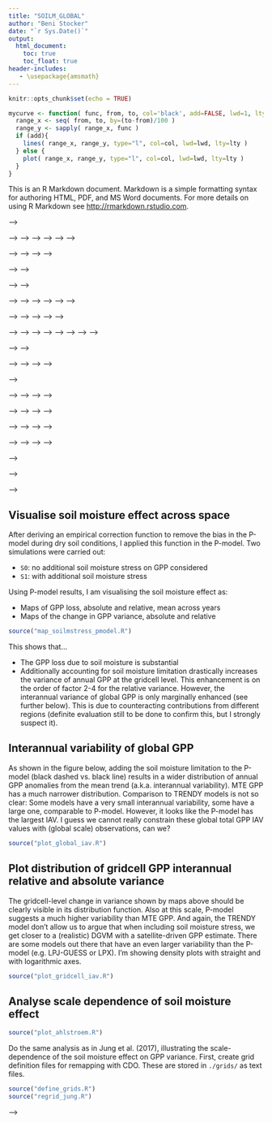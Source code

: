 ```yaml
---
title: "SOILM_GLOBAL"
author: "Beni Stocker"
date: "`r Sys.Date()`"
output:
  html_document:
    toc: true
    toc_float: true
header-includes:
   - \usepackage{amsmath}
---
```


```r
knitr::opts_chunk$set(echo = TRUE)
```

```r
mycurve <- function( func, from, to, col='black', add=FALSE, lwd=1, lty=1 ){
  range_x <- seq( from, to, by=(to-from)/100 )
  range_y <- sapply( range_x, func )
  if (add){
    lines( range_x, range_y, type="l", col=col, lwd=lwd, lty=lty )
  } else {
    plot( range_x, range_y, type="l", col=col, lwd=lwd, lty=lty )
  }
}

```

This is an R Markdown document. Markdown is a simple formatting syntax for authoring HTML, PDF, and MS Word documents. For more details on using R Markdown see <http://rmarkdown.rstudio.com>.

<!-- ## Aggregate site data -->

<!-- Collect and aggregate FLUXNET 2015 site scale data to single data frame, using all sites. Aggregation is done for daily data using P-model output and observational data, and for 8-day periods using MTE and MODIS data, combined with observational data (mean over 8-day period) -->
<!-- ```{r aggregate_all, warning=FALSE, eval=FALSE} -->
<!-- source("aggregate_all_fluxnet2015.R") -->
<!-- ``` -->

<!-- ### Indication of a bias under dry conditions -->
<!-- The following boxplots give an indication that GPP model biases are related to drought conditions: Under dry conditions (daily AET/PET<0.95), the models exhibit a higher bias (ratio of modelled over observed GPP). The P-model is unbiased under moist conditions. For both MTE and MODIS GPP the low bias under moist conditions is partially compensated by a high bias (or apparently small bias) under dry conditions. Furthermore, the P-model bias exhibits a relationship to AET/PET: the drier the higher bias. The same is true for MTE and MODIS GPP, although the pattern is not as clear. -->
<!-- ```{r plot_all, fig.width=5, fig.height=4, eval=TRUE} -->
<!-- source("plot_agg_all_fluxnet2015.R") -->
<!-- ``` -->

<!-- Aggregate data as before but now only for a subset of sites where the NN-FLUXNET2015 method performed well. This data includes the NN-predicted values of LUE and fLUE. -->
<!-- ```{r aggregate_nn, warning=FALSE, eval=FALSE} -->
<!-- source("aggregate_nn_fluxnet2015.R") -->
<!-- ``` -->

<!-- ## Fit soil moisture stress function -->
<!-- Derive the soil moisture stress function by fitting a quadratic function to fLUE data derived by (NN FLUXNET2015). The maximum LUE decline at low soil moisture is a function of mean AET/PET (see Fig. 9 in Stocker et al. XXX). Two approaches are shown here. These yield very similar results. -->

<!-- ### Two-step method, fitting fLUE -->
<!-- This approach is based on a linear relationship between the maximum LUE reduction (mean fLUE values in lowest soil moisture bin fLUE$_0$) and mean annual AET/PET. -->
<!-- ```{r linearfit} -->
<!-- load( "data/nice_nn_agg_lue_obs_evi.Rdata" )       # loads 'nice_agg' -->
<!-- ddf <- nice_agg -->
<!-- rm("nice_agg")  # rename to be a bit more concise -->

<!-- ## Use only sites where NN method worked (i.e. that had clear and identifiable soil moisture limitation) -->
<!-- successcodes <- read.csv( paste( myhome, "sofun/utils_sofun/analysis_sofun/fluxnet2015/successcodes.csv", sep="" ), as.is = TRUE ) -->
<!-- do.sites <- dplyr::filter( successcodes, successcode==1 | successcode==2 )$mysitename -->
<!-- ddf <- ddf %>% filter( mysitename %in% do.sites ) -->

<!-- ## Merge mean annual alpha (AET/PET) values into this dataframe -->
<!-- load( "../sofun/utils_sofun/analysis_sofun/fluxnet2015/data/alpha_fluxnet2015.Rdata" )  # loads 'df_alpha' -->
<!-- ddf <- ddf %>% left_join( rename( df_alpha, meanalpha=alpha ), by="mysitename" ) -->
<!-- source("get_linearfit.R") -->
<!-- source("plot_linearfit.R") -->

<!-- # usesites <- read.csv("use_biaseval.csv") %>% mutate( use_biaseval=ifelse(is.na(use_biaseval), FALSE, TRUE ) ) -->
<!-- linearfit  <- get_linearfit( filter( ddf, ratio_obs_mod < 5 ), monthly=FALSE ) -->
<!-- plot_linearfit( linearfit ) -->
<!-- save( linearfit,  file="linearfit.Rdata" ) -->
<!-- ``` -->

<!-- Given fLUE$_0$ as a linear function of mean AET/PET, the soil moisture stress function can be calculated with -->
<!-- ```{r correct_linearfit} -->
<!-- calc_flue_est_alpha <- function( x, alpha, apar, bpar, cpar, dpar ){ -->
<!--   flue0 <- apar + bpar * alpha -->
<!--   beta  <- (flue0 - 1.0) / (cpar - dpar)^2 -->
<!--   flue_est <- beta * (x - dpar)^2 + 1 -->
<!--   return( flue_est ) -->
<!-- } -->

<!-- ## add estimated fLUE to ddf -->
<!-- ddf <- ddf %>% mutate( flue_est = calc_flue_est_alpha( soilm_mean, alpha=meanalpha, apar=coef(linearfit$linmod)[1], bpar=coef(linearfit$linmod)[2], cpar=0.125, dpar=0.75 ) ) -->

<!-- ## evaluate bias~soil moisture -->
<!-- nbins <- 5 -->
<!-- binwidth <- 1/nbins -->
<!-- alphabins <- seq( from=0, to=1, by=binwidth ) -->
<!-- soilmbins <- seq( from=0, to=1, by=binwidth ) -->
<!-- ddf <- ddf %>% mutate( inalphabin = cut( as.numeric(alpha), breaks = alphabins ), insoilmbin = cut( as.numeric(soilm_mean), breaks = soilmbins ) )  -->

<!-- bp <- boxplot( log( bias_pmodel ) ~ insoilmbin, data=ddf, col="tomato", las=1, outline = FALSE, na.rm=TRUE, add=FALSE, at=(soilmbins[1:nbins]+1/nbins*0.3), boxwex=0.03, xlim=c(0,1) ) -->
<!-- bp <- boxplot( log( bias_pmodel * flue_est ) ~ insoilmbin, data=ddf, col="royalblue3", las=1, outline = FALSE, na.rm=TRUE, add=TRUE, at=(soilmbins[1:nbins]+1/nbins*0.6), boxwex=0.03, axes=FALSE, xlim=c(0,1) ) -->
<!-- abline( h=0.0, lty=3 ) -->
<!-- ``` -->

<!-- <!-- ### Non-linear least squares, fitting fLUE -->
<!-- This approach allows the linear relationship between mean AET/PET and the maximum LUE reduction to be freely determined from fitting a quadratic function to fLUE data. In addition to fitting the linear function of fLUE$_0$, here also the "tie-points" are fitted. Fitting is done using the `nlsLM` function of the `minpack.lm` package as follows: -->
<!-- ```{r nlsfit, eval=FALSE} -->
<!-- nlsfit <- nlsLM( -->
<!--                 fvar ~ calc_flue_est_alpha( soilm_mean, meanalpha, apar, bpar, cpar, dpar ), -->
<!--                 data=df, -->
<!--                 start=list( apar=0.11, bpar=0.89, cpar=0.125, dpar=0.75 ), -->
<!--                 lower=c( apar=0.001, bpar=0.5, cpar=0.001, dpar=0.3 ), -->
<!--                 upper=c( apar=0.3, bpar=1.5, cpar=0.3, dpar=1.0 ), -->
<!--                 algorithm="port" -->
<!--                 ) -->
<!-- ``` -->
<!-- Get the fit using daily data, estimate flue and plot bias: -->
<!-- ```{r get_nlsfit} -->
<!-- source("get_nlsfit.R") -->
<!-- nlsfit <- get_nlsfit( ddf, target="fvar", monthly=FALSE, bin=FALSE ) -->
<!-- save( nlsfit, file="nlsfit.Rdata" ) -->

<!-- ## add estimated fLUE to ddf -->
<!-- ddf <- ddf %>% mutate( flue_est = stress_quad_1sided_alpha( soilm_mean, meanalpha, coef(nlsfit)[[ "x0" ]], coef(nlsfit)[[ "apar" ]], coef(nlsfit)[[ "bpar" ]] ) ) -->

<!-- bp <- boxplot( log( bias_pmodel ) ~ insoilmbin, data=ddf, col="tomato", las=1, outline = FALSE, na.rm=TRUE, add=FALSE, at=(soilmbins[1:nbins]+1/nbins*0.3), boxwex=0.05, xlim=c(0,1) ) -->
<!-- bp <- boxplot( log( bias_pmodel * flue_est ) ~ insoilmbin, data=ddf, col="springgreen", las=1, outline = FALSE, na.rm=TRUE, add=TRUE, at=(soilmbins[1:nbins]+1/nbins*0.6), boxwex=0.05, axes=FALSE, xlim=c(0,1) ) -->
<!-- abline( h=0.0, lty=3 ) -->
<!-- ``` -->

<!-- ### Non-linear least squares, binned -->
<!-- This is basically the same as above, but here, we bin the data before fitting in order to avoid underrepresentation of data points where fLUE is low (low soil moisture). -->
<!-- Get the fit using daily data, estimate flue and plot bias: -->
<!-- ```{r get_nlsfit_binned} -->
<!-- source("get_nlsfit.R") -->
<!-- nlsfit <- get_nlsfit( ddf, target="fvar", monthly=FALSE, bin=TRUE ) -->
<!-- save( nlsfit, file="nlsfit_binned.Rdata" ) -->

<!-- ## add estimated fLUE to ddf -->
<!-- ddf <- ddf %>% mutate( flue_est = stress_quad_1sided_alpha( soilm_mean, meanalpha, coef(nlsfit)[[ "x0" ]], coef(nlsfit)[[ "apar" ]], coef(nlsfit)[[ "bpar" ]] ) ) -->

<!-- bp <- boxplot( log( bias_pmodel ) ~ insoilmbin, data=ddf, col="tomato", las=1, outline = FALSE, na.rm=TRUE, add=FALSE, at=(soilmbins[1:nbins]+1/nbins*0.3), boxwex=0.05, xlim=c(0,1) ) -->
<!-- bp <- boxplot( log( bias_pmodel * flue_est ) ~ insoilmbin, data=ddf, col="springgreen3", las=1, outline = FALSE, na.rm=TRUE, add=TRUE, at=(soilmbins[1:nbins]+1/nbins*0.7), boxwex=0.05, axes=FALSE, xlim=c(0,1) ) -->
<!-- abline( h=0.0, lty=3 ) -->
<!-- ``` -->

<!-- ### Two-step method, level 2, target: fvar -->
<!-- Level 2 means that instead defining fLUE0 as the median in lowest bin, we define fLUE0 as the y-axis intersect of the fitted function. This works well but doesn't remove the bias fully. -->
<!-- ```{r get_linearfit2_fvar} -->
<!-- source("get_linearfit2.R") -->
<!-- source("plot_linearfit2.R") -->
<!-- source("stress_quad_1sided.R") -->
<!-- x0_fix <- 0.9 -->
<!-- linearfit2 <- get_linearfit2( ddf, target="fvar", monthly=FALSE, bin=FALSE, x0_fix=x0_fix ) -->
<!-- save( linearfit2, file="linearfit2_fvar.Rdata" ) -->

<!-- ## plot fLUE0 vs. mean alpha -->
<!-- plot_linearfit2( linearfit2, df=NULL ) -->

<!-- ## add estimated fLUE to ddf -->
<!-- ddf <- ddf %>% mutate( flue_est = stress_quad_1sided_alpha( soilm_mean, meanalpha, x0_fix, coef(linearfit2$linmod)[["(Intercept)"]], coef(linearfit2$linmod)[["meanalpha"]] ) ) -->

<!-- ## re-define bins for evaluation -->
<!-- nbins <- 2 -->
<!-- binwidth <- 1/nbins -->
<!-- alphabins <- seq( from=0, to=1, by=binwidth ) -->
<!-- soilmbins <- seq( from=0, to=1, by=binwidth ) -->
<!-- ddf <- ddf %>% mutate( inalphabin = cut( as.numeric(alpha), breaks = alphabins ), insoilmbin = cut( as.numeric(soilm_mean), breaks = soilmbins ) )  -->

<!-- ## plot boxplot: bias by soil moisture bin -->
<!-- bp1 <- boxplot( log( bias_pmodel ) ~ insoilmbin, data=ddf, col="tomato", las=1, outline = FALSE, na.rm=TRUE, add=FALSE, at=(soilmbins[1:nbins]+1/nbins*0.3), boxwex=0.05, xlim=c(0,1) ) -->
<!-- bp4 <- boxplot( log( bias_pmodel * flue_est ) ~ insoilmbin, data=ddf, col="springgreen3", las=1, outline = FALSE, na.rm=TRUE, add=TRUE, at=(soilmbins[1:nbins]+1/nbins*0.7), boxwex=0.05, axes=FALSE, xlim=c(0,1) ) -->
<!-- abline( h=0.0, lty=3 ) -->
<!-- ``` -->

<!--  --> -->
<!-- ### Two-step method, level 2, target: ratio_obs_mod -->
<!-- Level 2 means that instead defining fLUE0 as the median in lowest bin, we define fLUE0 as the y-axis intersect of the fitted function. -->
<!-- ```{r get_linearfit2_ratio} -->
<!-- source("get_linearfit2.R") -->
<!-- source("plot_linearfit2.R") -->
<!-- source("stress_quad_1sided.R") -->

<!-- ## Use fixed point (soil moisture) above which stress function is 1 (no stress) -->
<!-- x0_fix <- 0.9 -->
<!-- linearfit2 <- get_linearfit2( ddf, target="ratio_obs_mod", monthly=FALSE, bin=FALSE, x0_fix=x0_fix ) -->
<!-- save( linearfit2, file="linearfit2_ratio.Rdata" ) -->

<!-- ## plot fLUE0 vs. mean alpha -->
<!-- plot_linearfit2( linearfit2, df=NULL ) -->

<!-- ## add estimated fLUE to ddf -->
<!-- ddf <- ddf %>% mutate( flue_est = stress_quad_1sided_alpha( soilm_mean, meanalpha, x0_fix, coef(linearfit2$linmod)[["(Intercept)"]], coef(linearfit2$linmod)[["meanalpha"]] ) ) -->

<!-- ## re-define bins for evaluation -->
<!-- nbins <- 5 -->
<!-- binwidth <- 1/nbins -->
<!-- alphabins <- seq( from=0, to=1, by=binwidth ) -->
<!-- soilmbins <- seq( from=0, to=1, by=binwidth ) -->
<!-- ddf <- ddf %>% mutate( inalphabin = cut( as.numeric(alpha), breaks = alphabins ), insoilmbin = cut( as.numeric(soilm_mean), breaks = soilmbins ) ) -->

<!-- ## plot boxplot: bias by soil moisture bin -->
<!-- bp1 <- boxplot( log( bias_pmodel ) ~ insoilmbin, data=ddf, col="tomato", las=1, outline = FALSE, na.rm=TRUE, add=FALSE, at=(soilmbins[1:nbins]+1/nbins*0.3), boxwex=0.05, xlim=c(0,1) ) -->
<!-- bp4 <- boxplot( log( bias_pmodel * flue_est ) ~ insoilmbin, data=ddf, col="springgreen3", las=1, outline = FALSE, na.rm=TRUE, add=TRUE, at=(soilmbins[1:nbins]+1/nbins*0.7), boxwex=0.05, axes=FALSE, xlim=c(0,1) ) -->
<!-- abline( h=0.0, lty=3 ) -->
<!-- ``` -->

<!-- <!-- ### Two-step method, level 2, target: ratio_obs_mod, means in 8-day bins --> -->
<!-- <!-- Level 2 means that instead defining fLUE0 as the median in lowest bin, we define fLUE0 as the y-axis intersect of the fitted function. --> -->
<!-- <!-- ```{r get_linearfit2_ratio_agg} --> -->
<!-- <!-- source("get_linearfit2.R") --> -->
<!-- <!-- source("plot_linearfit2.R") --> -->
<!-- <!-- source("stress_quad_1sided.R") --> -->

<!-- <!-- ## Use fixed point (soil moisture) above which stress function is 1 (no stress) --> -->
<!-- <!-- x0_fix <- 0.9 --> -->
<!-- <!-- linearfit2 <- get_linearfit2( ddf, target="ratio_obs_mod", monthly=FALSE, bin=FALSE, x0_fix=x0_fix, agg=8 ) --> -->
<!-- <!-- save( linearfit2, file="linearfit2_ratio_agg.Rdata" ) --> -->

<!-- <!-- ## plot fLUE0 vs. mean alpha --> -->
<!-- <!-- plot_linearfit2( linearfit2, target="ratio_obs_mod", df=NULL ) --> -->

<!-- <!-- ## add estimated fLUE to ddf --> -->
<!-- <!-- ddf <- ddf %>% mutate( flue_est = stress_quad_1sided_alpha( soilm_mean, meanalpha, x0_fix, coef(linearfit2$linmod)[["(Intercept)"]], coef(linearfit2$linmod)[["meanalpha"]] ) ) --> -->

<!-- <!-- ## re-define bins for evaluation --> -->
<!-- <!-- nbins <- 5 --> -->
<!-- <!-- binwidth <- 1/nbins --> -->
<!-- <!-- alphabins <- seq( from=0, to=1, by=binwidth ) --> -->
<!-- <!-- soilmbins <- seq( from=0, to=1, by=binwidth ) --> -->
<!-- <!-- ddf <- ddf %>% mutate( inalphabin = cut( as.numeric(alpha), breaks = alphabins ), insoilmbin = cut( as.numeric(soilm_mean), breaks = soilmbins ) ) --> -->

<!-- <!-- ## plot boxplot: bias by soil moisture bin --> -->
<!-- <!-- bp1 <- boxplot( log( bias_pmodel ) ~ insoilmbin, data=ddf, col="tomato", las=1, outline = FALSE, na.rm=TRUE, add=FALSE, at=(soilmbins[1:nbins]+1/nbins*0.3), boxwex=0.05, xlim=c(0,1) ) --> -->
<!-- <!-- bp4 <- boxplot( log( bias_pmodel * flue_est ) ~ insoilmbin, data=ddf, col="springgreen3", las=1, outline = FALSE, na.rm=TRUE, add=TRUE, at=(soilmbins[1:nbins]+1/nbins*0.7), boxwex=0.05, axes=FALSE, xlim=c(0,1) ) --> -->
<!-- <!-- abline( h=0.0, lty=3 ) --> -->
<!-- <!-- ``` --> -->


<!-- <!-- ### Non-linear least squares, fitting ratio - DOESN'T WORK --> -->
<!-- <!-- This approach allows the linear relationship between mean AET/PET and the maximum LUE reduction to be freely determined from fitting a quadratic function to fLUE data. In addition to fitting the linear function of fLUE$_0$, here also the "tie-points" are fitted. --> -->
<!-- <!-- Get the fit using daily data, estimate flue and plot bias: --> -->
<!-- <!-- ```{r get_nlsfit_ratio} --> -->
<!-- <!-- source("get_nlsfit.R") --> -->
<!-- <!-- x0_fix <- 0.9 --> -->
<!-- <!-- nlsfit <- get_nlsfit( ddf, target="ratio_obs_mod", monthly=FALSE, bin=FALSE, x0_fix=x0_fix ) --> -->
<!-- <!-- save( nlsfit, file="nlsfit.Rdata" ) --> -->

<!-- <!-- ## add estimated fLUE to ddf --> -->
<!-- <!-- ddf <- ddf %>% mutate( flue_est = stress_quad_1sided_alpha( soilm_mean, meanalpha, x0_fix, coef(nlsfit)[[ "apar" ]], coef(nlsfit)[[ "bpar" ]] ) ) --> -->

<!-- <!-- bp <- boxplot( log( bias_pmodel ) ~ insoilmbin, data=ddf, col="tomato", las=1, outline = FALSE, na.rm=TRUE, add=FALSE, at=(soilmbins[1:nbins]+1/nbins*0.3), boxwex=0.05, xlim=c(0,1) ) --> -->
<!-- <!-- bp <- boxplot( log( bias_pmodel * flue_est ) ~ insoilmbin, data=ddf, col="springgreen", las=1, outline = FALSE, na.rm=TRUE, add=TRUE, at=(soilmbins[1:nbins]+1/nbins*0.7), boxwex=0.05, axes=FALSE, xlim=c(0,1) ) --> -->
<!-- <!-- abline( h=0.0, lty=3 ) --> -->
<!-- <!-- ``` --> -->


<!-- ### Estimate fLUE -->
<!-- Finally, all dataframes are complemented with estimated fLUE (adds column `flue_est`). -->
<!-- ```{r complement_flue, eval=FALSE} -->
<!-- source("complement_all.R") -->
<!-- load("linearfit2_ratio_agg.Rdata") -->
<!-- complment_all( linearfit2 ) -->
<!-- ``` -->


<!-- ## Reshape data to align by drought events -->
<!-- This is used for plotting the data -->
<!-- ```{r reshape} -->
<!-- source("execute_reshape_align_nn_fluxnet2015.R") -->
<!-- ``` -->


<!-- ## Plot data to analyse bias, related to drought effect on LUE -->
<!-- ```{r plot_agg} -->
<!-- source("plot_agg_nn_fluxnet2015.R") -->
<!-- ``` -->

<!-- <!-- --> -->

<!-- <!-- 1. Define relationship between fLUE_0 and annual mean AET/PET --> -->
<!-- <!-- ```{r flue_0} --> -->
<!-- <!-- source("get_function_fvar_vs_soilm.R") --> -->
<!-- <!-- ``` --> -->

<!-- <!-- 2. Define correction function (function of soil moisture) for each site --> -->
<!-- <!-- ```{r correctionfunction, eval=FALSE} --> -->
<!-- <!-- source("xxx.R") --> -->
<!-- <!-- ``` --> -->

<!-- <!-- 3. Apply function to estimate fLUE --> -->
<!-- <!-- ```{r, eval=FALSE} --> -->
<!-- <!-- source("xxx.R") --> -->
<!-- <!-- ``` --> -->

<!-- <!-- 4. Calculate corrected GPP --> -->
<!-- <!-- ```{r, eval=FALSE} --> -->
<!-- <!-- source("xxx.R") --> -->
<!-- <!-- ``` --> -->

<!-- <!-- ## Align data by drought events (dbt whether necessary -> check ratio vs. fLUE plot) --> -->

<!-- <!-- ## Plot bias versus dryness --> -->

<!-- <!-- ## in R, get IAV (distribution across gridcells) of P-model before and after soil moisture correction, MODIS GPP, MTE GPP, TRENDY models --> -->

<!-- ### Process GPP datasets outputs -->

<!-- 1. Subset years 1982-2015 for TRENDY outputs -->
<!-- Using CDO: -->
<!-- ```{sh, eval=FALSE} -->
<!-- cdo selyear,1982/2015 CABLE-POP_S2_gpp.nc CABLE-POP_S2_gpp_sub.nc -->
<!-- cdo selyear,1982/2015 CLASS-CTEM_S2_gpp.nc CLASS-CTEM_S2_gpp_sub.nc -->
<!-- cdo selyear,1982/2015 CLM4.5_S2_gpp.nc CLM4.5_S2_gpp_sub.nc -->
<!-- cdo selyear,1982/2015 ISAM_S2_gpp.nc ISAM_S2_gpp_sub.nc -->
<!-- cdo selyear,1982/2015 JSBACH_S2_gpp.nc JSBACH_S2_gpp_sub.nc -->
<!-- cdo selyear,1982/2015 LPJ-GUESS_S2_gpp_fEst_sub.nc LPJ-GUESS_S2_gpp_fEst.nc -->
<!-- cdo selyear,1982/2015 VEGAS_S2_gpp_sub.nc VEGAS_S2_gpp.nc -->
<!-- cdo selyear,1982/2015 VISIT_S2_gpp.nc VISIT_S2_gpp_sub.nc -->
<!-- ``` -->

<!-- Using R for problematic files: -->
<!-- ```{r, eval=FALSE} -->
<!-- source("selyears_dlem.R") -->
<!-- source("selyears_jules.R") -->
<!-- source("selyears_lpx.R") -->
<!-- source("selyears_orchidee.R") -->
<!-- source("selyears_sdgvm.R") -->
<!-- ``` -->

<!-- Using Ferret for JULES. In Ferret: -->
<!-- ``` -->
<!-- go selyears_jules.jnl -->
<!-- ``` -->

<!-- In Bash: -->
<!-- ```{sh, eval=FALSE} -->
<!-- cdo chname,GPP_SUB,gpp CRU-NCEP_1p1.update.vn4.6.S2.Annual.gpp_sub.nc tmp.nc -->
<!-- mv tmp.nc CRU-NCEP_1p1.update.vn4.6.S2.Annual.gpp_sub.nc -->

<!-- cdo chname,gpp.monthly,gpp /Users/benjaminstocker/data/trendy/v5/LPJ-GUESS/S2/LPJ-GUESS_S2_gpp_fEst_sub.nc tmp.nc -->
<!-- mv tmp.nc /Users/benjaminstocker/data/trendy/v5/LPJ-GUESS/S2/LPJ-GUESS_S2_gpp_fEst_sub.nc -->
<!-- ``` -->

<!-- 2. Converting to annual totals. This is a bit complicated here because model output is given in units per seconds and months have variable number of seconds. This reduces time series of TRENDY outputs to 1982-2011, to be used for detrending and IAV calculation in the next step. -->
<!-- ```{r getann, eval=FALSE} -->
<!-- source("get_ann_trendy.R") -->
<!-- source("get_ann_mte.R") -->
<!-- source("get_ann_bess.R") -->
<!-- ``` -->

<!-- 3. Detrend, and calculate variance and relative variance. This is a bit complicated here because some TRENDY output is given as totals per gridcell, while most are (correctly) given in per square metre. -->
<!-- ```{r getiav, eval=FALSE} -->
<!-- source("get_iav_trendy.R") -->
<!-- source("get_iav_mte.R") -->
<!-- source("get_iav_bess.R") -->
<!-- source("get_iav_pmodel.R") -->
<!-- ``` -->

## Visualise soil moisture effect across space
After deriving an empirical correction function to remove the bias in the P-model during dry soil conditions, I applied this function in the P-model. Two simulations were carried out:

- `S0`: no additional soil moisture stress on GPP considered
- `S1`: with additional soil moisture stress

Using P-model results, I am visualising the soil moisture effect as:

- Maps of GPP loss, absolute and relative, mean across years
- Maps of the change in GPP variance, absolute and relative

```r
source("map_soilmstress_pmodel.R")
```

This shows that...

- The GPP loss due to soil moisture is substantial
- Additionally accounting for soil moisture limitation drastically increases the variance of annual GPP at the gridcell level. This enhancement is on the order of factor 2-4 for the relative variance. However, the interannual variance of global GPP is only marginally enhanced (see further below). This is due to counteracting contributions from different regions (definite evaluation still to be done to confirm this, but I strongly suspect it).

## Interannual variability of global GPP
As shown in the figure below, adding the soil moisture limitation to the P-model (black dashed vs. black line) results in a wider distribution of annual GPP anomalies from the mean trend (a.k.a. interannual variability). MTE GPP has a much narrower distribution. Comparison to TRENDY models is not so clear: Some models have a very small interannual variability, some have a large one, comparable to P-model. However, it looks like the P-model has the largest IAV. I guess we cannot really constrain these global total GPP IAV values with (global scale) observations, can we?

```r
source("plot_global_iav.R")
```

## Plot distribution of gridcell GPP interannual relative and absolute variance
The gridcell-level change in variance shown by maps above should be clearly visible in its distribution function. Also at this scale, P-model suggests a much higher variability than MTE GPP. And again, the TRENDY model don't allow us to argue that when including soil moisture stress, we get closer to a (realistic) DGVM with a satellite-driven GPP estimate. There are some models out there that have an even larger variability than the P-model (e.g. LPJ-GUESS or LPX). I'm showing density plots with straight and with logarithmic axes.
```r
source("plot_gridcell_iav.R")
```

## Analyse scale dependence of soil moisture effect
```r
source("plot_ahlstroem.R")
```

Do the same analysis as in Jung et al. (2017), illustrating the scale-dependence of the soil moisture effect on GPP variance.
First, create grid definition files for remapping with CDO. These are stored in `./grids/` as text files.
```r
source("define_grids.R")
source("regrid_jung.R")
```


<!-- ## Plot -->

<!-- ## in R/cdo: plot average relative IAV increase due to soil moisture effect as a function of spatial scale (as in Jung) -->

<!-- ## in R Ahlstroem plot -->

<!-- Note that the `echo = FALSE` parameter was added to the code chunk to prevent printing of the R code that generated the plot. --> -->
